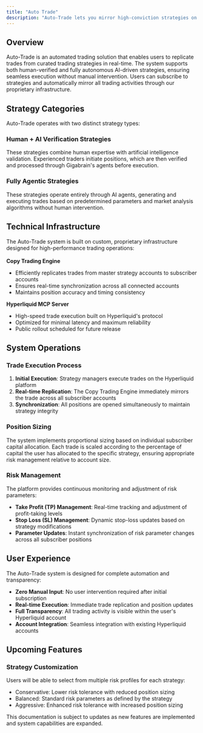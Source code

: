 ```yaml
---
title: "Auto Trade"
description: "Auto-Trade lets you mirror high-conviction strategies on Hyperliquid — fully automated, risk-managed, and powered by Gigabrain."
---
```


## Overview

Auto-Trade is an automated trading solution that enables users to replicate trades from curated trading strategies in real-time. The system supports both human-verified and fully autonomous AI-driven strategies, ensuring seamless execution without manual intervention. Users can subscribe to strategies and automatically mirror all trading activities through our proprietary infrastructure.

## Strategy Categories

Auto-Trade operates with two distinct strategy types:

### Human \+ AI Verification Strategies

These strategies combine human expertise with artificial intelligence validation. Experienced traders initiate positions, which are then verified and processed through Gigabrain's agents before execution.

### Fully Agentic Strategies

These strategies operate entirely through AI agents, generating and executing trades based on predetermined parameters and market analysis algorithms without human intervention.

## Technical Infrastructure

The Auto-Trade system is built on custom, proprietary infrastructure designed for high-performance trading operations:\
\
**Copy Trading Engine**

- Efficiently replicates trades from master strategy accounts to subscriber accounts
- Ensures real-time synchronization across all connected accounts
- Maintains position accuracy and timing consistency

**Hyperliquid MCP Server**

- High-speed trade execution built on Hyperliquid's protocol
- Optimized for minimal latency and maximum reliability
- Public rollout scheduled for future release

## System Operations

### **Trade Execution Process**

1. **Initial Execution**: Strategy managers execute trades on the Hyperliquid platform
2. **Real-time Replication**: The Copy Trading Engine immediately mirrors the trade across all subscriber accounts
3. **Synchronization**: All positions are opened simultaneously to maintain strategy integrity

### **Position Sizing**

The system implements proportional sizing based on individual subscriber capital allocation. Each trade is scaled according to the percentage of capital the user has allocated to the specific strategy, ensuring appropriate risk management relative to account size.

### Risk Management

The platform provides continuous monitoring and adjustment of risk parameters:

- **Take Profit (TP) Management**: Real-time tracking and adjustment of profit-taking levels
- **Stop Loss (SL) Management**: Dynamic stop-loss updates based on strategy modifications
- **Parameter Updates**: Instant synchronization of risk parameter changes across all subscriber positions

## User Experience

The Auto-Trade system is designed for complete automation and transparency:

- **Zero Manual Input**: No user intervention required after initial subscription
- **Real-time Execution**: Immediate trade replication and position updates
- **Full Transparency**: All trading activity is visible within the user's Hyperliquid account
- **Account Integration**: Seamless integration with existing Hyperliquid accounts

## Upcoming Features

### Strategy Customization

Users will be able to select from multiple risk profiles for each strategy:

- Conservative: Lower risk tolerance with reduced position sizing
- Balanced: Standard risk parameters as defined by the strategy
- Aggressive: Enhanced risk tolerance with increased position sizing

<Info>
  This documentation is subject to updates as new features are implemented and system capabilities are expanded.
</Info>